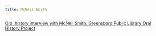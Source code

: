 ```yaml
---
title: McNeil Smith
---
```


[Oral history interview with McNeil Smith, Greensboro Public Library Oral History Project](https://crdl.usg.edu/record/ncgu_greensborovoices_jmsmith-int)